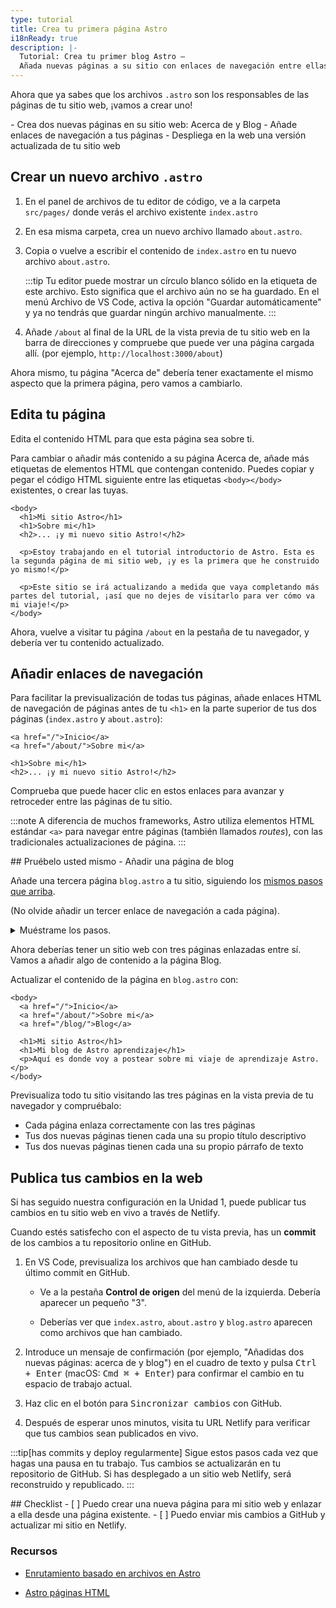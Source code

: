 ```yaml
---
type: tutorial
title: Crea tu primera página Astro
i18nReady: true
description: |-
  Tutorial: Crea tu primer blog Astro —
  Añada nuevas páginas a su sitio con enlaces de navegación entre ellas
---
```



Ahora que ya sabes que los archivos `.astro` son los responsables de las páginas de tu sitio web, ¡vamos a crear uno!

<PreCheck>
  - Crea dos nuevas páginas en su sitio web: Acerca de y Blog
  - Añade enlaces de navegación a tus páginas
  - Despliega en la web una versión actualizada de tu sitio web
</PreCheck>

## Crear un nuevo archivo `.astro`

1. En el panel de archivos de tu editor de código, ve a la carpeta `src/pages/` donde verás el archivo existente `index.astro`

2. En esa misma carpeta, crea un nuevo archivo llamado `about.astro`.

3. Copia o vuelve a escribir el contenido de `index.astro` en tu nuevo archivo `about.astro`.

    :::tip
    Tu editor puede mostrar un círculo blanco sólido en la etiqueta de este archivo. Esto significa que el archivo aún no se ha guardado. En el menú Archivo de VS Code, activa la opción "Guardar automáticamente" y ya no tendrás que guardar ningún archivo manualmente.
    :::

4. Añade `/about` al final de la URL de la vista previa de tu sitio web en la barra de direcciones y compruebe que puede ver una página cargada allí. (por ejemplo, `http://localhost:3000/about`)

Ahora mismo, tu página "Acerca de" debería tener exactamente el mismo aspecto que la primera página, pero vamos a cambiarlo.

## Edita tu página

Edita el contenido HTML para que esta página sea sobre ti.

Para cambiar o añadir más contenido a su página Acerca de, añade más etiquetas de elementos HTML que contengan contenido. Puedes copiar y pegar el código HTML siguiente entre las etiquetas `<body></body>` existentes, o crear las tuyas.

```astro title="src/pages/about.astro" ins={3-8} del={2}
<body>
  <h1>Mi sitio Astro</h1>
  <h1>Sobre mi</h1>
  <h2>... ¡y mi nuevo sitio Astro!</h2>

  <p>Estoy trabajando en el tutorial introductorio de Astro. Esta es la segunda página de mi sitio web, ¡y es la primera que he construido yo mismo!</p>

  <p>Este sitio se irá actualizando a medida que vaya completando más partes del tutorial, ¡así que no dejes de visitarlo para ver cómo va mi viaje!</p>
</body>
```

Ahora, vuelve a visitar tu página `/about` en la pestaña de tu navegador, y debería ver tu contenido actualizado.

## Añadir enlaces de navegación

Para facilitar la previsualización de todas tus páginas, añade enlaces HTML de navegación de páginas antes de tu `<h1>` en la parte superior de tus dos páginas (`index.astro` y `about.astro`):

```astro title="src/pages/about.astro" ins={1-2}
<a href="/">Inicio</a>
<a href="/about/">Sobre mi</a>

<h1>Sobre mi</h1>
<h2>... ¡y mi nuevo sitio Astro!</h2>
```

Comprueba que puede hacer clic en estos enlaces para avanzar y retroceder entre las páginas de tu sitio.

:::note
A diferencia de muchos frameworks, Astro utiliza elementos HTML estándar `<a>` para navegar entre páginas (también llamados _routes_), con las tradicionales actualizaciones de página.
:::

<Box icon="puzzle-piece">
## Pruébelo usted mismo - Añadir una página de blog

Añade una tercera página `blog.astro` a tu sitio, siguiendo los [mismos pasos que arriba](#create-a-new-astro-file).

(No olvide añadir un tercer enlace de navegación a cada página).

<details>
<summary>Muéstrame los pasos.</summary>
1. Crea un nuevo archivo en `src/pages/blog.astro`.
2. Copia todo el contenido de `index.astro` y pégalo en `blog.astro`.
3. [Añade un tercer enlace de navegación](#add-navigation-links) en la parte superior de cada página:

```astro title="src/pages/index.astro" ins={4}
<body>
  <a href="/">Inicio</a>
  <a href="/about/">Sobre mi</a>
  <a href="/blog/">Blog</a>

  <h1>Mi sitio Astro</h1>
</body>
```
</details>
</Box>

Ahora deberías tener un sitio web con tres páginas enlazadas entre sí. Vamos a añadir algo de contenido a la página Blog.

Actualizar el contenido de la página en `blog.astro` con:
```astro astro title="src/pages/blog.astro" ins={7-8} del={6}
<body>
  <a href="/">Inicio</a>
  <a href="/about/">Sobre mi</a>
  <a href="/blog/">Blog</a>

  <h1>Mi sitio Astro</h1>
  <h1>Mi blog de Astro aprendizaje</h1>
  <p>Aquí es donde voy a postear sobre mi viaje de aprendizaje Astro.</p>
</body>
```

Previsualiza todo tu sitio visitando las tres páginas en la vista previa de tu navegador y compruébalo:
- Cada página enlaza correctamente con las tres páginas
- Tus dos nuevas páginas tienen cada una su propio título descriptivo 
- Tus dos nuevas páginas tienen cada una su propio párrafo de texto

## Publica tus cambios en la web
Si has seguido nuestra configuración en la Unidad 1, puede publicar tus cambios en tu sitio web en vivo a través de Netlify.

Cuando estés satisfecho con el aspecto de tu vista previa, has un **commit** de los cambios a tu repositorio online en GitHub. 

1. En VS Code, previsualiza los archivos que han cambiado desde tu último commit en GitHub. 

    - Ve a la pestaña **Control de origen** del menú de la izquierda. Debería aparecer un pequeño "3".

    - Deberías ver que `index.astro`, `about.astro` y `blog.astro` aparecen como archivos que han cambiado.

2. Introduce un mensaje de confirmación (por ejemplo, "Añadidas dos nuevas páginas: acerca de y blog") en el cuadro de texto y pulsa <kbd>Ctrl + Enter</kbd> (macOS: <kbd>Cmd ⌘ + Enter</kbd>) para confirmar el cambio en tu espacio de trabajo actual.

3. Haz clic en el botón para <kbd>Sincronizar cambios</kbd> con GitHub.

4. Después de esperar unos minutos, visita tu URL Netlify para verificar que tus cambios sean publicados en vivo.

:::tip[has commits y deploy regularmente]
Sigue estos pasos cada vez que hagas una pausa en tu trabajo. Tus cambios se actualizarán en tu repositorio de GitHub. Si has desplegado a un sitio web Netlify, será reconstruido y republicado.
:::



<Box icon="check-list">
## Checklist

<Checklist>
- [ ] Puedo crear una nueva página para mi sitio web y enlazar a ella desde una página existente.
- [ ] Puedo enviar mis cambios a GitHub y actualizar mi sitio en Netlify.
</Checklist>
</Box>

### Recursos

- [Enrutamiento basado en archivos en Astro](/es/core-concepts/astro-pages/#enrutamiento-basado-en-archivos)

- [Astro páginas HTML](/es/core-concepts/astro-pages/#páginas-de-astro)
